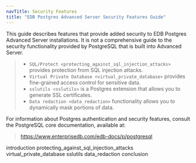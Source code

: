 ```yaml
---
navTitle: Security Features
title: "EDB Postgres Advanced Server Security Features Guide"
---
```


This guide describes features that provide added security to EDB Postgres Advanced Server installations. It is not a comprehensive guide to the security functionality provided by PostgreSQL that is built into Advanced Server.

> -   `SQL/Protect <protecting_against_sql_injection_attacks>` provides protection from SQL injection attacks.
> -   `Virtual Private Database <virtual_private_database>` provides fine-grained access control for sensitive data.
> -   `sslutils <sslutils>` is a Postgres extension that allows you to generate SSL certificates.
> -   `Data redaction <data_redaction>` functionality allows you to dynamically mask portions of data.

For information about Postgres authentication and security features, consult the PostgreSQL core documentation, available at:

> <https://www.enterprisedb.com/edb-docs/p/postgresql>

<div class="toctree" maxdepth="4">

introduction protecting_against_sql_injection_attacks virtual_private_database sslutils data_redaction conclusion

</div>
